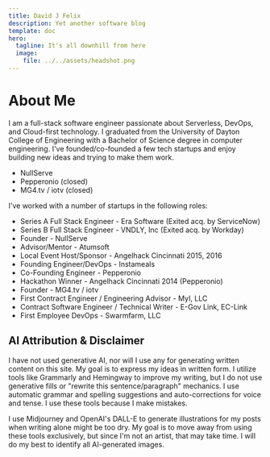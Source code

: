 ```yaml
---
title: David J Felix
description: Yet another software blog
template: doc
hero:
  tagline: It's all downhill from here
  image:
    file: ../../assets/headshot.png
---
```


# About Me

I am a full-stack software engineer passionate about Serverless, DevOps, and Cloud-first technology.
I graduated from the University of Dayton College of Engineering with a Bachelor of Science degree in computer engineering.
I've founded/co-founded a few tech startups and enjoy building new ideas and trying to make them work.

- NullServe
- Pepperonio (closed)
- MG4.tv / iotv (closed)

I've worked with a number of startups in the following roles:

- Series A Full Stack Engineer - Era Software (Exited acq. by ServiceNow)
- Series B Full Stack Engineer - VNDLY, Inc (Exited acq. by Workday)
- Founder - NullServe
- Advisor/Mentor - Atumsoft
- Local Event Host/Sponsor - Angelhack Cincinnati 2015, 2016
- Founding Engineer/DevOps - Instameals
- Co-Founding Engineer - Pepperonio
- Hackathon Winner - Angelhack Cincinnati 2014 (Pepperonio)
- Founder - MG4.tv / iotv
- First Contract Engineer / Engineering Advisor - MyI, LLC
- Contract Software Engineer / Technical Writer - E-Gov Link, EC-Link
- First Employee DevOps - Swarmfarm, LLC

## AI Attribution & Disclaimer

I have not used generative AI, nor will I use any for generating written content on this site.
My goal is to express my ideas in written form.
I utilize tools like Grammarly and Hemingway to improve my writing, but I do not use generative fills or "rewrite this sentence/paragraph" mechanics.
I use automatic grammar and spelling suggestions and auto-corrections for voice and tense.
I use these tools because I make mistakes.

I use Midjourney and OpenAI's DALL-E to generate illustrations for my posts when writing alone might be too dry.
My goal is to move away from using these tools exclusively, but since I'm not an artist, that may take time.
I will do my best to identify all AI-generated images.
